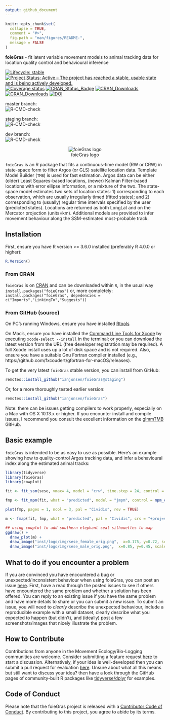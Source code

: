 ```yaml
---
output: github_document
---
```


<!-- README.md is generated from README.Rmd. Please edit that file -->

```r
knitr::opts_chunk$set(
  collapse = TRUE,
  comment = "#>",
  fig.path = "man/figures/README-",
  message = FALSE
)
```

**foieGras** - fit latent variable movement models to animal tracking data for location quality control and behavioural inference

<!-- badges: start -->
[![Lifecycle: stable](https://img.shields.io/badge/lifecycle-stable-green.svg)](https://lifecycle.r-lib.org/articles/stages.html)
[![Project Status: Active – The project has reached a stable, usable state and is being actively developed.](https://www.repostatus.org/badges/latest/active.svg)](https://www.repostatus.org/#active)
[![Coverage status](https://codecov.io/gh/ianjonsen/foieGras/branch/master/graph/badge.svg)](https://codecov.io/github/ianjonsen/foieGras?branch=master)
[![CRAN_Status_Badge](https://www.r-pkg.org/badges/version/foieGras)](https://cran.r-project.org/package=foieGras/)
[![CRAN_Downloads](https://cranlogs.r-pkg.org/badges/foieGras?color=brightgreen)](https://www.r-pkg.org/pkg/foieGras)
[![CRAN_Downloads](https://cranlogs.r-pkg.org/badges/grand-total/foieGras?color=brightgreen)](https://cran.r-project.org/package=foieGras/)
[![DOI](https://zenodo.org/badge/DOI/10.5281/zenodo.2628481.svg)](https://doi.org/10.5281/zenodo.2628481)

master branch:  
![R-CMD-check](https://github.com/ianjonsen/foieGras/actions/workflows/check-full.yaml/badge.svg?branch=master)

staging branch:  
![R-CMD-check](https://github.com/ianjonsen/foieGras/actions/workflows/check-full.yaml/badge.svg?branch=staging)

dev branch:  
![R-CMD-check](https://github.com/ianjonsen/foieGras/actions/workflows/check-full.yaml/badge.svg?branch=dev)
<!-- badges: end -->

<center>
![foieGras logo](inst/logo/foieGras_logo.png)
</center>

`foieGras` is an R package that fits a continuous-time model (RW or CRW) in state-space form to filter Argos (or GLS) satellite location data. Template Model Builder (`TMB`) is used for fast estimation. Argos data can be either (older) Least Squares-based locations, (newer) Kalman Filter-based locations with error ellipse information, or a mixture of the two. The state-space model estimates two sets of location states: 1) corresponding to each observation, which are usually irregularly timed (fitted states); and 2) corresponding to (usually) regular time intervals specified by the user (predicted states). Locations are returned as both LongLat and on the Mercator projection (units=km). Additional models are provided to infer movement behaviour along the SSM-estimated most-probable track.

## Installation 
First, ensure you have R version >= 3.6.0 installed (preferably R 4.0.0 or higher):

```r
R.Version()
```

### From CRAN  
`foieGras` is on [CRAN](https://cran.r-project.org/package=foieGras/) and can be downloaded within `R`, in the usual way `install.packages("foieGras")` or, more completely: `install.packages("foieGras", depedencies = c("Imports","LinkingTo","Suggests"))`  

### From GitHub (source)  

On PC's running Windows, ensure you have installed [Rtools](https://cran.r-project.org/bin/windows/Rtools/) 

On Mac's, ensure you have installed the [Command Line Tools for Xcode](https://developer.apple.com/download/more/) by executing `xcode-select --install` in the terminal; or you can download the latest version from the URL (free developer registration may be required). A full Xcode install uses up a lot of disk space and is not required. Also, ensure you have a suitable Gnu Fortran compiler installed (e.g., https://github.com/fxcoudert/gfortran-for-macOS/releases).

To get the very latest `foieGras` stable version, you can install from GitHub:
```r
remotes::install_github("ianjonsen/foieGras@staging")
```

Or, for a more thoroughly tested earlier version:
```r
remotes::install_github("ianjonsen/foieGras")
```

Note: there can be issues getting compilers to work properly, especially on a Mac with OS X 10.13.x or higher. If you encounter install and compile issues, I recommend you consult the excellent information on the [glmmTMB](https://github.com/glmmTMB/glmmTMB) GitHub.

## Basic example

`foieGras` is intended to be as easy to use as possible. Here's an example showing how to quality-control Argos tracking data, and infer a behavioural index along the estimated animal tracks:
```r
library(tidyverse)
library(foieGras)
library(cowplot)

fit <- fit_ssm(sese, vmax= 4, model = "crw", time.step = 24, control = ssm_control(verbose = 0))

fmp <- fit_mpm(fit, what = "predicted", model = "jmpm", control = mpm_control(verbose = 0))

plot(fmp, pages = 1, ncol = 3, pal = "Cividis", rev = TRUE)

m <- fmap(fit, fmp, what = "predicted", pal = "Cividis", crs = "+proj=stere +lon_0=69 +units=km +datum=WGS84")

## using cowplot to add southern elephant seal silhouettes to map
ggdraw() +
  draw_plot(m) +
  draw_image("inst/logo/img/sese_female_orig.png",  x=0.175, y=0.72, scale=0.175, hjust=0.5, vjust=0.5) +
  draw_image("inst/logo/img/sese_male_orig.png",  x=0.85, y=0.45, scale=0.25, hjust=0.5, vjust=0.5)
```

## What to do if you encounter a problem
If you are convinced you have encountered a bug or unexpected/inconsistent behaviour when using foieGras, you can post an issue [here](https://github.com/ianjonsen/foieGras/issues). First, have a read through the posted issues to see if others have encountered the same problem and whether a solution has been offered. You can reply to an existing issue if you have the same problem and have more details to share or you can submit a new issue. To submit an issue, you will need to _clearly_ describe the unexpected behaviour, include a reproducible example with a small dataset, clearly describe what you expected to happen (but didn't), and (ideally) post a few screenshots/images that nicely illustrate the problem.

## How to Contribute
Contributions from anyone in the Movement Ecology/Bio-Logging communities are welcome. Consider submitting a feature request [here](https://github.com/ianjonsen/foieGras/issues/new/choose) to start a discussion. Alternatively, if your idea is well-developed then you can submit a pull request for evaluation [here](https://github.com/ianjonsen/foieGras/pulls). Unsure about what all this means but still want to discuss your idea? then have a look through the GitHub pages of community-built R packages like [tidyverse/dplyr](https://github.com/tidyverse/dplyr) for examples.

## Code of Conduct
Please note that the foieGras project is released with a [Contributor Code of Conduct](https://contributor-covenant.org/version/2/0/CODE_OF_CONDUCT.html). By contributing to this project, you agree to abide by its terms.